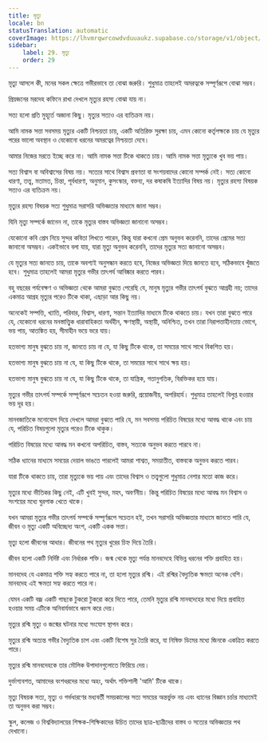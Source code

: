 ```yaml
---
title: মৃত্যু
locale: bn
statusTranslation: automatic
coverImage: https://lhvmrqwrcowdvduuaukz.supabase.co/storage/v1/object/public/strapi-uploads/small_cover-educacion-fundamental.webp-2d51a7828a2b1309555be27f7e2a61a0.webp
sidebar:
    label: 29. মৃত্যু
    order: 29
---
```

মৃত্যু আসলে কী, মনের সকল ক্ষেত্রে গভীরভাবে তা বোঝা জরুরি। শুধুমাত্র তাহলেই অমরত্বকে সম্পূর্ণরূপে বোঝা সম্ভব।

প্রিয়জনের মরদেহ কফিনে রাখা দেখলে মৃত্যুর রহস্য বোঝা যায় না।

সত্য হলো প্রতি মুহূর্তে অজানা কিছু। মৃত্যুর সত্যও এর ব্যতিক্রম নয়।

আমি নামক সত্তা সবসময় মৃত্যুর একটি নিশ্চয়তা চায়, একটি অতিরিক্ত সুরক্ষা চায়, এমন কোনো কর্তৃপক্ষকে চায় যে মৃত্যুর পরের ভালো অবস্থান ও যেকোনো ধরনের অমরত্বের নিশ্চয়তা দেবে।

আমার নিজের মরতে ইচ্ছে করে না। আমি নামক সত্তা টিকে থাকতে চায়। আমি নামক সত্তা মৃত্যুকে খুব ভয় পায়।

সত্য বিশ্বাস বা অবিশ্বাসের বিষয় নয়। সত্যের সাথে বিশ্বাস প্রবণতা বা সংশয়বাদের কোনো সম্পর্ক নেই। সত্য কোনো ধারণা, তত্ত্ব, মতামত, চিন্তা, পূর্বধারণা, অনুমান, কুসংস্কার, বক্তব্য, দর কষাকষি ইত্যাদির বিষয় নয়। মৃত্যুর রহস্য বিষয়ক সত্যও এর ব্যতিক্রম নয়।

মৃত্যুর রহস্য বিষয়ক সত্য শুধুমাত্র সরাসরি অভিজ্ঞতার মাধ্যমে জানা সম্ভব।

যিনি মৃত্যু সম্পর্কে জানেন না, তাকে মৃত্যুর বাস্তব অভিজ্ঞতা জানানো অসম্ভব।

যেকোনো কবি প্রেম নিয়ে সুন্দর কবিতা লিখতে পারেন, কিন্তু যারা কখনো প্রেম অনুভব করেননি, তাদের প্রেমের সত্য জানানো অসম্ভব। একইভাবে বলা যায়, যারা মৃত্যু অনুভব করেননি, তাদের মৃত্যুর সত্য জানানো অসম্ভব।

যে মৃত্যুর সত্য জানতে চায়, তাকে অবশ্যই অনুসন্ধান করতে হবে, নিজের অভিজ্ঞতা দিয়ে জানতে হবে, সঠিকভাবে খুঁজতে হবে। শুধুমাত্র তাহলেই আমরা মৃত্যুর গভীর তাৎপর্য আবিষ্কার করতে পারব।

বহু বছরের পর্যবেক্ষণ ও অভিজ্ঞতা থেকে আমরা বুঝতে পেরেছি যে, মানুষ মৃত্যুর গভীর তাৎপর্য বুঝতে আগ্রহী নয়; তাদের একমাত্র আগ্রহ মৃত্যুর পরেও টিকে থাকা, এছাড়া আর কিছু নয়।

অনেকেই সম্পত্তি, খ্যাতি, পরিবার, বিশ্বাস, ধারণা, সন্তান ইত্যাদির মাধ্যমে টিকে থাকতে চায়। যখন তারা বুঝতে পারে যে, যেকোনো ধরনের মনস্তাত্ত্বিক ধারাবাহিকতা অর্থহীন, ক্ষণস্থায়ী, অস্থায়ী, অনিশ্চিত, তখন তারা নিরাপত্তাহীনতায় ভোগে, ভয় পায়, আতঙ্কিত হয়, সীমাহীন ভয়ে ভরে যায়।

হতভাগ্য মানুষ বুঝতে চায় না, জানতে চায় না যে, যা কিছু টিকে থাকে, তা সময়ের সাথে সাথে বিকশিত হয়।

হতভাগ্য মানুষ বুঝতে চায় না যে, যা কিছু টিকে থাকে, তা সময়ের সাথে সাথে ক্ষয় হয়।

হতভাগ্য মানুষ বুঝতে চায় না যে, যা কিছু টিকে থাকে, তা যান্ত্রিক, গতানুগতিক, বিরক্তিকর হয়ে যায়।

মৃত্যুর গভীর তাৎপর্য সম্পর্কে সম্পূর্ণরূপে সচেতন হওয়া জরুরি, প্রয়োজনীয়, অপরিহার্য। শুধুমাত্র তাহলেই বিলুপ্ত হওয়ার ভয় দূর হয়।

মানবজাতিকে মনোযোগ দিয়ে দেখলে আমরা বুঝতে পারি যে, মন সবসময় পরিচিত বিষয়ের মধ্যে আবদ্ধ থাকে এবং চায় যে, পরিচিত বিষয়গুলো মৃত্যুর পরেও টিকে থাকুক।

পরিচিত বিষয়ের মধ্যে আবদ্ধ মন কখনো অপরিচিত, বাস্তব, সত্যকে অনুভব করতে পারবে না।

সঠিক ধ্যানের মাধ্যমে সময়ের দেয়াল ভাঙতে পারলেই আমরা শাশ্বত, সময়াতীত, বাস্তবকে অনুভব করতে পারব।

যারা টিকে থাকতে চায়, তারা মৃত্যুকে ভয় পায় এবং তাদের বিশ্বাস ও তত্ত্বগুলো শুধুমাত্র নেশার মতো কাজ করে।

মৃত্যুর মধ্যে ভীতিকর কিছু নেই, এটি খুবই সুন্দর, মহৎ, অবর্ণনীয়। কিন্তু পরিচিত বিষয়ের মধ্যে আবদ্ধ মন বিশ্বাস ও সংশয়ের মধ্যে ঘুরপাক খেতে থাকে।

যখন আমরা মৃত্যুর গভীর তাৎপর্য সম্পর্কে সম্পূর্ণরূপে সচেতন হই, তখন সরাসরি অভিজ্ঞতার মাধ্যমে জানতে পারি যে, জীবন ও মৃত্যু একটি অবিচ্ছেদ্য অংশ, একটি একক সত্তা।

মৃত্যু হলো জীবনের আধার। জীবনের পথ মৃত্যুর খুরের চিহ্ন দিয়ে তৈরি।

জীবন হলো একটি নির্দিষ্ট এবং নির্ধারক শক্তি। জন্ম থেকে মৃত্যু পর্যন্ত মানবদেহে বিভিন্ন ধরনের শক্তি প্রবাহিত হয়।

মানবদেহ যে একমাত্র শক্তি সহ্য করতে পারে না, তা হলো মৃত্যুর রশ্মি। এই রশ্মির বৈদ্যুতিক ক্ষমতা অনেক বেশি। মানবদেহ এই ক্ষমতা সহ্য করতে পারে না।

যেমন একটি বজ্র একটি গাছকে টুকরো টুকরো করে দিতে পারে, তেমনি মৃত্যুর রশ্মি মানবদেহের মধ্যে দিয়ে প্রবাহিত হওয়ার সময় এটিকে অনিবার্যভাবে ধ্বংস করে দেয়।

মৃত্যুর রশ্মি মৃত্যু ও জন্মের ঘটনার মধ্যে সংযোগ স্থাপন করে।

মৃত্যুর রশ্মি অত্যন্ত গভীর বৈদ্যুতিক চাপ এবং একটি বিশেষ সুর তৈরি করে, যা নিষিক্ত ডিমের মধ্যে জিনকে একত্রিত করতে পারে।

মৃত্যুর রশ্মি মানবদেহকে তার মৌলিক উপাদানগুলোতে ফিরিয়ে দেয়।

দুর্ভাগ্যবশত, আমাদের বংশধরদের মধ্যে অহং, অর্থাৎ শক্তিশালী 'আমি' টিকে থাকে।

মৃত্যু বিষয়ক সত্য, মৃত্যু ও গর্ভধারণের মধ্যবর্তী সময়কালের সত্য সময়ের অন্তর্ভুক্ত নয় এবং ধ্যানের বিজ্ঞান চর্চার মাধ্যমেই তা অনুভব করা সম্ভব।

স্কুল, কলেজ ও বিশ্ববিদ্যালয়ের শিক্ষক-শিক্ষিকাদের উচিত তাদের ছাত্র-ছাত্রীদের বাস্তব ও সত্যের অভিজ্ঞতার পথ দেখানো।

